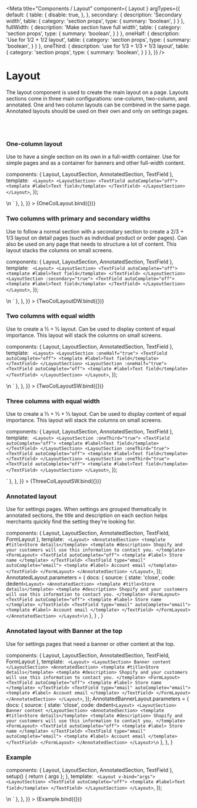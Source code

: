 

<Meta
  title="Components / Layout"
  component={ Layout }
  argTypes={{
    default: {
      table: {
        disable: true,
      },
    },
    secondary: {
      description: 'Secondary width',
      table: {
        category: 'section props',
        type: {
          summary: 'boolean',
        }
      }
    },
    fullWidth: {
      description: 'Make section have full width',
      table: {
        category: 'section props',
        type: {
          summary: 'boolean',
        }
      }
    },
    oneHalf: {
      description: 'Use for 1/2 + 1/2 layout',
      table: {
        category: 'section props',
        type: {
          summary: 'boolean',
        }
      }
    },
    oneThird: {
      description: 'use for 1/3 + 1/3 + 1/3 layout',
      table: {
        category: 'section props',
        type: {
          summary: 'boolean',
        }
      }
    },
  }}
/>

# Layout

The layout component is used to create the main layout on a page.
Layouts sections come in three main configurations: one-column, two-column, and annotated.
One and two column layouts can be combined in the same page.
Annotated layouts should be used on their own and only on settings pages.

<br/><br/>

### One-column layout

Use to have a single section on its own in a full-width container.
Use for simple pages and as a container for banners and other full-width content.

  components: { Layout, LayoutSection, AnnotatedSection, TextField },
  template: `
  <Layout>
    <LayoutSection>
      <TextField autoComplete="off">
        <template #label>Text field</template>
      </TextField>
    </LayoutSection>
  </Layout>`,
});

<Canvas>
  <Story
    name="One column layout"
    parameters={{
      docs: {
        source: {
          state: 'close',
          code: dedent`
          <Layout>
            <LayoutSection>
              <TextField autoComplete="off">
                <template #label>Text field</template>
              </TextField>
            </LayoutSection>
          </Layout>\n
          `
        },
      },
    }}
  >
    {OneColLayout.bind({})}
  </Story>
</Canvas>

### Two columns with primary and secondary widths

Use to follow a normal section with a secondary section to create a 2/3 + 1/3 layout on detail pages (such as individual product or order pages).
Can also be used on any page that needs to structure a lot of content. This layout stacks the columns on small screens.

  components: { Layout, LayoutSection, AnnotatedSection, TextField },
  template: `
  <Layout>
    <LayoutSection>
      <TextField autoComplete="off">
        <template #label>Text field</template>
      </TextField>
    </LayoutSection>
    <LayoutSection :secondary="true">
      <TextField autoComplete="off">
        <template #label>Text field</template>
      </TextField>
    </LayoutSection>
  </Layout>`,
});


<Canvas>
  <Story
    name="Two columns (different width)"
    parameters={{
      docs: {
        source: {
          state: 'close',
          code: dedent`
            <Layout>
              <LayoutSection>
                <TextField autoComplete="off">
                  <template #label>Text field</template>
                </TextField>
              </LayoutSection>
              <LayoutSection :secondary="true">
                <TextField autoComplete="off">
                  <template #label>Text field</template>
                </TextField>
              </LayoutSection>
            </Layout>\n
          `
        },
      },
    }}
  >
    {TwoColLayoutDW.bind({})}
  </Story>
</Canvas>

### Two columns with equal width

Use to create a ½ + ½ layout. Can be used to display content of equal importance.
This layout will stack the columns on small screens.

  components: { Layout, LayoutSection, AnnotatedSection, TextField },
  template: `
  <Layout>
    <LayoutSection :oneHalf="true">
      <TextField autoComplete="off">
        <template #label>Text field</template>
      </TextField>
    </LayoutSection>
    <LayoutSection :oneHalf="true">
      <TextField autoComplete="off">
        <template #label>Text field</template>
      </TextField>
    </LayoutSection>
  </Layout>`,
});


<Canvas>
  <Story
    name="Two columns (same width)"
    parameters={{
      docs: {
        source: {
          state: 'close',
          code: dedent`
          <Layout>
            <LayoutSection :oneHalf="true">
              <TextField autoComplete="off">
                <template #label>Text field</template>
              </TextField>
            </LayoutSection>
            <LayoutSection :oneHalf="true">
              <TextField autoComplete="off">
                <template #label>Text field</template>
              </TextField>
            </LayoutSection>
          </Layout>\n
          `
        },
      },
    }}
  >
    {TwoColLayoutSW.bind({})}
  </Story>
</Canvas>

### Three columns with equal width

Use to create a ⅓ + ⅓ + ⅓ layout. Can be used to display content of equal importance.
This layout will stack the columns on small screens.

  components: { Layout, LayoutSection, AnnotatedSection, TextField },
  template: `
  <Layout>
    <LayoutSection :oneThird="true">
      <TextField autoComplete="off">
        <template #label>Text field</template>
      </TextField>
    </LayoutSection>
    <LayoutSection :oneThird="true">
      <TextField autoComplete="off">
        <template #label>Text field</template>
      </TextField>
    </LayoutSection>
    <LayoutSection :oneThird="true">
      <TextField autoComplete="off">
        <template #label>Text field</template>
      </TextField>
    </LayoutSection>
  </Layout>`,
});


<Canvas>
  <Story
    name="Three columns (same width)"
    parameters={{
      docs: {
        source: {
          state: 'close',
          code: dedent`
          <Layout>
            <LayoutSection :oneThird="true">
              <TextField autoComplete="off">
                <template #label>Text field</template>
              </TextField>
            </LayoutSection>
            <LayoutSection :oneThird="true">
              <TextField autoComplete="off">
                <template #label>Text field</template>
              </TextField>
            </LayoutSection>
            <LayoutSection :oneThird="true">
              <TextField autoComplete="off">
                <template #label>Text field</template>
              </TextField>
            </LayoutSection>
          </Layout>
          `
        },
      },
    }}
  >
    {ThreeColLayoutSW.bind({})}
  </Story>
</Canvas>

### Annotated layout

Use for settings pages. When settings are grouped thematically in annotated sections,
the title and description on each section helps merchants quickly find the setting they're looking for.

  components: { Layout, LayoutSection, AnnotatedSection, TextField, FormLayout },
  template: `
  <Layout>
    <AnnotatedSection>
      <template #title>Store details</template>
      <template #description>
        Shopify and your customers will use this information to contact you.
      </template>
      <FormLayout>
        <TextField autoComplete="off">
          <template #label>
            Store name
          </template>
        </TextField>
        <TextField type="email" autoComplete="email">
          <template #label>
            Account email
          </template>
        </TextField>
      </FormLayout>
    </AnnotatedSection>
  </Layout>`,
});
AnnotatedLayout.parameters = {
  docs: {
    source: {
      state: 'close',
      code: dedent`
        <Layout>
          <AnnotatedSection>
            <template #title>Store details</template>
            <template #description>
              Shopify and your customers will use this information to contact you.
            </template>
            <FormLayout>
              <TextField autoComplete="off">
                <template #label>
                  Store name
                </template>
              </TextField>
              <TextField type="email" autoComplete="email">
                <template #label>
                  Account email
                </template>
              </TextField>
            </FormLayout>
          </AnnotatedSection>
        </Layout>\n
      `
    },
  } ,
}


<Canvas>
  <Story story={AnnotatedLayout} name="Annotated layout">
  </Story>
</Canvas>

### Annotated layout with Banner at the top

Use for settings pages that need a banner or other content at the top.

  components: { Layout, LayoutSection, AnnotatedSection, TextField, FormLayout },
  template: `
  <Layout>
    <LayoutSection>
      Banner content
    </LayoutSection>
    <AnnotatedSection>
      <template #title>Store details</template>
      <template #description>
        Shopify and your customers will use this information to contact you.
      </template>
      <FormLayout>
        <TextField autoComplete="off">
          <template #label>
            Store name
          </template>
        </TextField>
        <TextField type="email" autoComplete="email">
          <template #label>
            Account email
          </template>
        </TextField>
      </FormLayout>
    </AnnotatedSection>
  </Layout>`,
});
AnnotatedBannerLayout.parameters = {
  docs: {
    source: {
      state: 'close',
      code: dedent`
      <Layout>
        <LayoutSection>
          Banner content
        </LayoutSection>
        <AnnotatedSection>
          <template #title>Store details</template>
          <template #description>
            Shopify and your customers will use this information to contact you.
          </template>
          <FormLayout>
            <TextField autoComplete="off">
              <template #label>
                Store name
              </template>
            </TextField>
            <TextField type="email" autoComplete="email">
              <template #label>
                Account email
              </template>
            </TextField>
          </FormLayout>
        </AnnotatedSection>
      </Layout>\n
      `
    },
  },
}

<Canvas>
  <Story story={AnnotatedBannerLayout} name="Annotated layout (with Banner)">
  </Story>
</Canvas>

### Example

  components: { Layout, LayoutSection, AnnotatedSection, TextField },
  setup() { return { args }; },
  template: `
  <Layout v-bind="args">
    <LayoutSection>
      <TextField autoComplete="off">
        <template #label>Text field</template>
      </TextField>
    </LayoutSection>
  </Layout>`,
});


<Canvas>
  <Story
    name="Example"
    height="100px"
    parameters={{
      docs: {
        source: {
          code: dedent`
            <Layout>
              <LayoutSection>
                <TextField autoComplete="off">
                  <template #label>Text field</template>
                </TextField>
              </LayoutSection>
            </Layout>\n
          `
        },
      },
    }}
  >
    {Example.bind({})}
  </Story>
</Canvas>

<ArgsTable story="Example"/>
